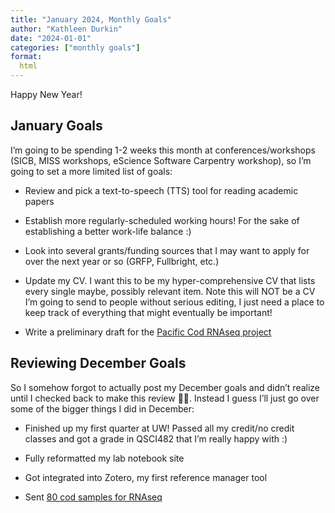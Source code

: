 ```yaml
---
title: "January 2024, Monthly Goals"
author: "Kathleen Durkin"
date: "2024-01-01"
categories: ["monthly goals"]
format:
  html
---
```


Happy New Year!

## January Goals

I'm going to be spending 1-2 weeks this month at conferences/workshops (SICB, MISS workshops, eScience Software Carpentry workshop), so I'm going to set a more limited list of goals:

-   Review and pick a text-to-speech (TTS) tool for reading academic papers

-   Establish more regularly-scheduled working hours! For the sake of establishing a better work-life balance :)

-   Look into several grants/funding sources that I may want to apply for over the next year or so (GRFP, Fullbright, etc.)

-   Update my CV. I want this to be my hyper-comprehensive CV that lists every single maybe, possibly relevant item. Note this will NOT be a CV I'm going to send to people without serious editing, I just need a place to keep track of everything that might eventually be important!

-   Write a preliminary draft for the [Pacific Cod RNAseq project](../../projects/pacific_cod.qmd)

## Reviewing December Goals

So I somehow forgot to actually post my December goals and didn't realize until I checked back to make this review 🤦‍♀️. Instead I guess I'll just go over some of the bigger things I did in December:

-   Finished up my first quarter at UW! Passed all my credit/no credit classes and got a grade in QSCI482 that I'm really happy with :)

-   Fully reformatted my lab notebook site

-   Got integrated into Zotero, my first reference manager tool

-   Sent [80 cod samples for RNAseq](../../projects/pacific_cod/2023_12_14_pacific_cod.qmd)
